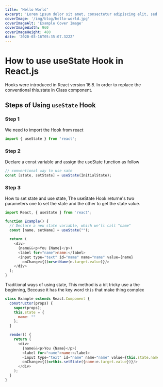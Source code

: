 ```yaml
---
title: 'Hello World'
excerpt: 'Lorem ipsum dolor sit amet, consectetur adipiscing elit, sed do eiusmod tempor incididunt ut labore et dolore magna aliqua. Praesent elementum facilisis leo vel fringilla est ullamcorper eget. At imperdiet dui accumsan sit amet nulla facilities morbi tempus.'
coverImage: '/img/blog/hello-world.jpg'
coverImageAlt: 'Example Cover Image'
coverImageWidth: 960
coverImageHeight: 480
date: '2020-03-16T05:35:07.322Z'
---
```


# How to use useState Hook in React.js

Hooks were introduced in React version 16.8. In order to replace the conventional this.state in Class component.

## Steps of Using `useState` Hook

### Step 1

We need to import the Hook from react

```js
import { useState } from "react";
```

### Step 2

Declare a const variable and assign the useState function as follow

```js
// conventional way to use sate
const [state, setState] = useState(InitialState);
```

### Step 3

How to set state and use state, The useState Hook returne's two parameters one to set the state and the other to get the state value.

```js
import React, { useState } from 'react';

function Example() {
  // Declare a new state variable, which we'll call "name"
  const [name, setName] = useState("");

  return (
    <div>
      {name&&<p>You {Name}</p>)
      <label for="name">name:</label>
      <input type="text" id="name" name="name" value={name}
        onChange={()=>setName(e.target.value)}/>
    </div>
  );
}
```

Traditional ways of using state, This method is a bit tricky use a the beginning, Becouse it has the key word `this` that make thing complex

```js
class Example extends React.Component {
  constructor(props) {
    super(props);
    this.state = {
      name: ""
    };
  }

  render() {
    return (
      <div>
        {name&&<p>You {Name}</p>)
        <label for="name">name:</label>
        <input type="text" id="name" name="name" value={this.state.name}
        onChange={()=>this.setState({name:e.target.value})}/>
      </div>
    );
  }
}
```
